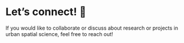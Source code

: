 # Let's connect! 📩

If you would like to collaborate or discuss about research or projects in urban spatial science, feel free to reach out!

```{=html}
<script src="https://platform.linkedin.com/badges/js/profile.js" async defer type="text/javascript"></script>
```

::: {.badge-base .LI-profile-badge data-locale="en_US" data-size="medium" data-theme="light" data-type="HORIZONTAL" data-vanity="fiorellaguillenh" data-version="v1"}
<a class="badge-base__link LI-simple-link" href="https://uk.linkedin.com/in/fiorellaguillenh?trk=profile-badge">
:::

